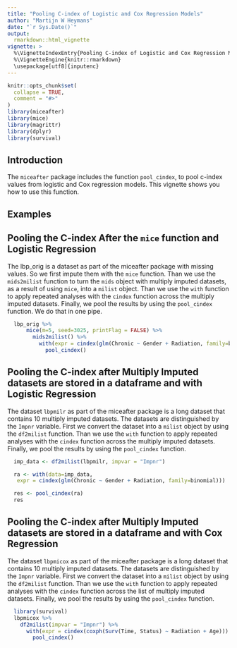 ---
title: "Pooling C-index of Logistic and Cox Regression Models"
author: "Martijn W Heymans"
date: "`r Sys.Date()`"
output:
  rmarkdown::html_vignette
vignette: >
  %\VignetteIndexEntry{Pooling C-index of Logistic and Cox Regression Models}
  %\VignetteEngine{knitr::rmarkdown}
  \usepackage[utf8]{inputenc}
---

```{r setup, include = FALSE}
knitr::opts_chunk$set(
  collapse = TRUE,
  comment = "#>"
)
library(miceafter)
library(mice)
library(magrittr)
library(dplyr)
library(survival)
```

## Introduction

The `miceafter` package includes the function `pool_cindex`, to pool c-index values from logistic and Cox regression models. This vignette shows you how to use this function. 

## Examples

## Pooling the C-index After the `mice` function and Logistic Regression

The lbp_orig is a dataset as part of the miceafter package with missing values. So we first impute them with the `mice` function. Than we use the `mids2milist` function to turn the `mids` object  with multiply imputed datasets, as a result of using `mice`, into a `milist` object. Than we use the `with` function to apply repeated analyses with the `cindex` function across the multiply imputed datasets. Finally, we pool the results by using the `pool_cindex` function. We do that in one pipe.

```{r}

  lbp_orig %>%
      mice(m=5, seed=3025, printFlag = FALSE) %>%
        mids2milist() %>% 
          with(expr = cindex(glm(Chronic ~ Gender + Radiation, family=binomial))) %>% 
            pool_cindex()

```  

## Pooling the C-index after Multiply Imputed datasets are stored in a dataframe and with Logistic Regression

The dataset `lbpmilr` as part of the miceafter package is a long dataset that contains 10 multiply imputed datasets. The datasets are distinguished by the `Impnr` variable. First we convert the dataset into a `milist` object by using the `df2milist` function. Than we use the `with` function to apply repeated analyses with the `cindex` function across the multiply imputed datasets. Finally, we pool the results by using the `pool_cindex` function.

```{r}

  imp_data <- df2milist(lbpmilr, impvar = "Impnr") 

  ra <- with(data=imp_data,
   expr = cindex(glm(Chronic ~ Gender + Radiation, family=binomial)))

  res <- pool_cindex(ra)
  res

```  

## Pooling the C-index after Multiply Imputed datasets are stored in a dataframe and with Cox Regression

The dataset `lbpmicox` as part of the miceafter package is a long dataset that contains 10 multiply imputed datasets. The datasets are distinguished by the `Impnr` variable. First we convert the dataset into a `milist` object by using the `df2milist` function. Than we use the `with`  function to apply repeated analyses with the `cindex` function across the list of multiply imputed datasets. Finally, we pool the results by using the `pool_cindex` function.

```{r}

  library(survival)
  lbpmicox %>% 
    df2milist(impvar = "Impnr") %>%
      with(expr = cindex(coxph(Surv(Time, Status) ~ Radiation + Age))) %>%
        pool_cindex()

```  
 

